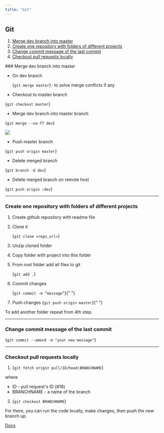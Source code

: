 ---
title: "Git"
---


## Git

1. [Merge dev branch into master](#merge-dev-branch-into-master)
2. [Create one repository with folders of different projects](#create-one-repository-with-folders-of-different-projects)
3. [Change commit message of the last commit](#change-commit-message-of-the-last-commit)
4. [Checkout pull requests locally](#checkout-pull-requests-locally)

<div id="id-section1" />
### Merge dev branch into master

- On dev branch

  <CodeBlock>{`git merge master`}</CodeBlock>- to solve merge conflicts if any

- Checkout to master branch

<CodeBlock>{`git checkout master`}</CodeBlock>

- Merge dev branch into master branch

<CodeBlock>{`git merge --no-ff dev`}</CodeBlock>

<img src="/media/git-merge.png" />

- Push master branch

<CodeBlock>{`git push origin master`}</CodeBlock>

- Delete merged branch

<CodeBlock>{`git branch -d dev`}</CodeBlock>

- Delete merged branch on remote host

<CodeBlock>{`git push origin :dev`}</CodeBlock>

---

### Create one repository with folders of different projects

1. Create github repository with readme file

2. Clone it

   <CodeBlock>{`git clone <repo_url>`}</CodeBlock>

3. Unzip cloned folder

4. Copy folder with project into this folder

5. From root folder add all files to git

   <CodeBlock>{`git add .`}</CodeBlock>

6. Commit changes

   <CodeBlock>{`git commit -m “message”`}</CodeBlock>{" "}

7. Push changes
   <CodeBlock>{`git push origin master`}</CodeBlock>{" "}

To add another folder repeat from 4th step.

---

### Change commit message of the last commit

<CodeBlock>{`git commit --amend -m "your new message"`}</CodeBlock>

---

### Checkout pull requests locally

1. <CodeBlock>{`git fetch origin pull/ID/head:BRANCHNAME`}</CodeBlock>

where

- ID - pull request's ID (#18)
- BRANCHNAME - a name of the branch

2. <CodeBlock>{`git checkout BRANCHNAME`}</CodeBlock>

For there, you can run the code locally, make changes, then push the new branch up.

[Docs](https://docs.github.com/en/github/collaborating-with-issues-and-pull-requests/checking-out-pull-requests-locally)
